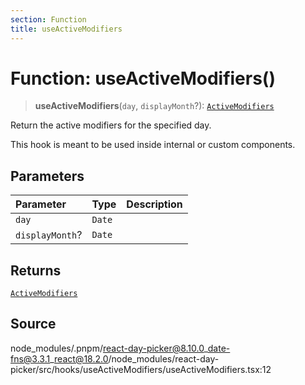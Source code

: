 ```yaml
---
section: Function
title: useActiveModifiers
---
```


# Function: useActiveModifiers()

> **useActiveModifiers**(`day`, `displayMonth`?): [`ActiveModifiers`](/docs/api/main/type-aliases/ActiveModifiers.mdx)

Return the active modifiers for the specified day.

This hook is meant to be used inside internal or custom components.

## Parameters

| Parameter | Type | Description |
| :------ | :------ | :------ |
| `day` | `Date` |  |
| `displayMonth`? | `Date` |  |

## Returns

[`ActiveModifiers`](/docs/api/main/type-aliases/ActiveModifiers.mdx)

## Source

node\_modules/.pnpm/react-day-picker@8.10.0\_date-fns@3.3.1\_react@18.2.0/node\_modules/react-day-picker/src/hooks/useActiveModifiers/useActiveModifiers.tsx:12
